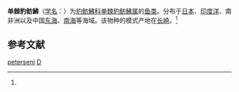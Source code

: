 {{Speciesbox
| taxon = Daicocus peterseni
| binomial_authority = (Nystrom, 1908)<ref name='id8617'>{{cite web| url =http://www.bioinfo.cn/db05/BjdwSpecies.php?action=view&id=8617| title =单棘豹鲂鮄| work =《中国动物物种编目数据库》| publisher =中国科学院微生物研究所| author =中国科学院动物研究所| accessdate =2009-04-16| deadurl =yes| archiveurl =https://web.archive.org/web/20131203122335/http://www.bioinfo.cn/db05/BjdwSpecies.php?action=view| archivedate =2013-12-03}}</ref>
}}

'''单棘豹鲂鮄'''（[[学名|学名]]：{{lang|la|''Daicocus peterseni''}}）为[[豹鲂鮄科|豹鲂鮄科]][[单棘豹鲂鮄属|单棘豹鲂鮄属]]的[[鱼类|鱼类]]。分布于[[日本|日本]]、[[印度洋|印度洋]]、南非洲以及中国[[东海|东海]]、[[南海|南海]]等海域。该物种的模式产地在[[长崎|长崎]]。<ref name='id8617'/>

== 参考文献 ==
{{reflist}}

{{Taxonbar|from=Q10906292}}

[[Category:单棘豹鲂鮄属|peterseni]]
[[Category:_1908年描述的鱼类|D]]


{{鮋形目小作品}}